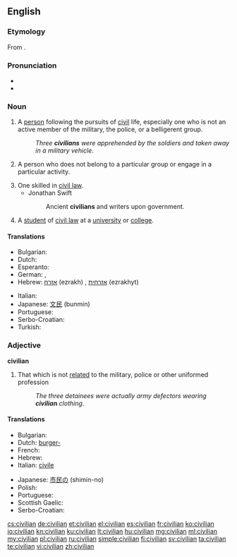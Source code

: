 ==English==

===Etymology===
From {{etyl|fro|en}} {{term|civilien|lang=fro}}.

===Pronunciation===
* {{IPA|/sɪˈvɪljən/}}
* {{audio|en-us-civilian.ogg|Audio (US)}}

===Noun===
{{en-noun}}

# A [[person]] following the pursuits of [[civil]] life, especially one who is not an active member of the military, the police, or a belligerent group.
#: ''Three '''civilians''' were apprehended by the soldiers and taken away in a military vehicle''.
# {{context|informal|lang=en}}  A person who does not belong to a particular group or engage in a particular activity.
# One skilled in [[civil law]].
#* Jonathan Swift
#*: Ancient '''civilians''' and writers upon government.
# A [[student]] of [[civil law]] at a [[university]] or [[college]].
#: {{rfquotek|R. Graves}}

====Translations====
{{trans-top|a person who is not an active or previous member, contributor, or physical supporter of a military armed force}}
* Bulgarian: {{t+|bg|цивилен|m}}
* Dutch: {{t+|nl|burger|m}}
* Esperanto: {{t-|eo|civilulo}}
* German: {{t+|de|Zivilist|m}}, {{t-|de|Zivilistin|f}}
* Hebrew: [[אזרח]] (ezrakh) {{m}}, [[אזרחית]] (ezrakhyt) {{f}}
{{trans-mid}}
* Italian: {{t-|it|civile|m}}
* Japanese: [[文民]] (bunmin)
* Portuguese: {{t+|pt|civil|m|f}}
* Serbo-Croatian: {{t-|sh|civil|m|alt=cìvīl}}
* Turkish: {{t+|tr|sivil}}
{{trans-bottom}}

===Adjective===
'''civilian'''

# That which is not [[relate]]d to the military, police or other uniformed profession
#: ''The three detainees were actually army defectors wearing '''civilian''' clothing''.

====Translations====
{{trans-top|not related to the military armed forces}}
* Bulgarian: {{t+|bg|цивилен}}
* Dutch: [[burger-]]
* French: {{t+|fr|civil}}
* Hebrew: {{t+|he|אזרחי|tr=ezrakhí}}
* Italian: [[civile]]
{{trans-mid}}
* Japanese: [[市民の]] (shimin-no)
* Polish: {{t-|pl|cywilizowany}}
* Portuguese: {{t+|pt|civil}}
* Scottish Gaelic: {{t-|gd|sìobhalta}}
* Serbo-Croatian: {{t-|sh|civilni|alt=cìvīlnī}}
{{trans-bottom}}

[[cs:civilian]]
[[de:civilian]]
[[et:civilian]]
[[el:civilian]]
[[es:civilian]]
[[fr:civilian]]
[[ko:civilian]]
[[io:civilian]]
[[kn:civilian]]
[[ku:civilian]]
[[lt:civilian]]
[[hu:civilian]]
[[mg:civilian]]
[[ml:civilian]]
[[my:civilian]]
[[pl:civilian]]
[[ru:civilian]]
[[simple:civilian]]
[[fi:civilian]]
[[sv:civilian]]
[[ta:civilian]]
[[te:civilian]]
[[vi:civilian]]
[[zh:civilian]]